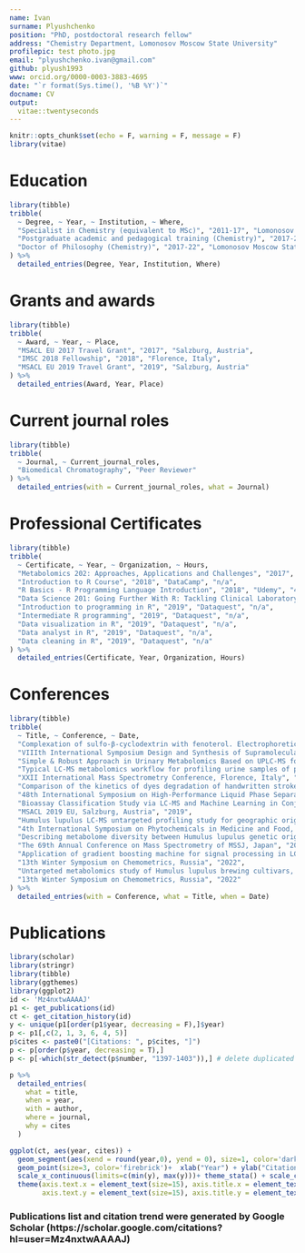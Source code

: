 ---
name: Ivan
surname: Plyushchenko
position: "PhD, postdoctoral research fellow"
address: "Chemistry Department, Lomonosov Moscow State University"
profilepic: test photo.jpg
email: "plyushchenko.ivan@gmail.com"
github: plyush1993
www: orcid.org/0000-0003-3883-4695
date: "`r format(Sys.time(), '%B %Y')`"
docname: CV
output: 
  vitae::twentyseconds
---

```{r setup, include=FALSE}
knitr::opts_chunk$set(echo = F, warning = F, message = F)
library(vitae)
```

# Education

```{r}
library(tibble)
tribble(
  ~ Degree, ~ Year, ~ Institution, ~ Where,
  "Specialist in Chemistry (equivalent to MSc)", "2011-17", "Lomonosov Moscow State University", "Moscow, Russia",
  "Postgraduate academic and pedagogical training (Chemistry)", "2017-21", "Lomonosov Moscow State University", "Moscow, Russia",
  "Doctor of Philosophy (Chemistry)", "2017-22", "Lomonosov Moscow State University", "Moscow, Russia"
) %>% 
  detailed_entries(Degree, Year, Institution, Where)
```

# Grants and awards

```{r}
library(tibble)
tribble(
  ~ Award, ~ Year, ~ Place,
  "MSACL EU 2017 Travel Grant", "2017", "Salzburg, Austria",
  "IMSC 2018 Fellowship", "2018", "Florence, Italy",
  "MSACL EU 2019 Travel Grant", "2019", "Salzburg, Austria"
) %>% 
  detailed_entries(Award, Year, Place)
```

# Current journal roles

```{r}
library(tibble)
tribble(
  ~ Journal, ~ Current_journal_roles,
  "Biomedical Chromatography", "Peer Reviewer"
) %>% 
  detailed_entries(with = Current_journal_roles, what = Journal)
```


# Professional Certificates

```{r}
library(tibble)
tribble(
  ~ Certificate, ~ Year, ~ Organization, ~ Hours, 
  "Metabolomics 202: Approaches, Applications and Challenges", "2017", "MSACL EU 2017", "16 hrs",
  "Introduction to R Course", "2018", "DataCamp", "n/a",
  "R Basics - R Programming Language Introduction", "2018", "Udemy", "4 hrs",
  "Data Science 201: Going Further With R: Tackling Clinical Laboratory Data Manipulation and Modeling", "2019", "MSACL EU 2019", "16 hrs",
  "Introduction to programming in R", "2019", "Dataquest", "n/a",
  "Intermediate R programming", "2019", "Dataquest", "n/a",
  "Data visualization in R", "2019", "Dataquest", "n/a",
  "Data analyst in R", "2019", "Dataquest", "n/a",
  "Data cleaning in R", "2019", "Dataquest", "n/a"
) %>% 
  detailed_entries(Certificate, Year, Organization, Hours)
```

# Conferences

```{r}
library(tibble)
tribble(
  ~ Title, ~ Conference, ~ Date,
  "Complexation of sulfo-β-cyclodextrin with fenoterol. Electrophoretic and spectroscopic study", 
  "VIIIth International Symposium Design and Synthesis of Supramolecular Architectures, Kazan, Russia", "2016", 
  "Simple & Robust Approach in Urinary Metabolomics Based on UPLC-MS for Preoperative Colorectal Cancer Diagnostics", "MSACL 2017 EU, Salzburg, Austria", "2017",
  "Typical LC-MS metabolomics workflow for profiling urine samples of patients with colorectal cancer", 
  "XXII International Mass Spectrometry Conference, Florence, Italy", "2018",
  "Comparison of the kinetics of dyes degradation of handwritten strokes subjected to different types of artificial aging and studied using chromatography mass-spectrometry and statistical data processing", 
  "48th International Symposium on High-Performance Liquid Phase Separations and Related Techniques, Milan, Italy", "2019", 
  "Bioassay Classification Study via LC-MS and Machine Learning in Conjunction with Dimensionality Reduction", 
  "MSACL 2019 EU, Salzburg, Austria", "2019",
  "Humulus lupulus LC-MS untargeted profiling study for geographic origin classification task", 
  "4th International Symposium on Phytochemicals in Medicine and Food, Xi'an, China", "2020",
  "Describing metabolome diversity between Humulus lupulus genetic origin groups using UHPLC-MS/MS", 
  "The 69th Annual Conference on Mass Spectrometry of MSSJ, Japan", "2021",
  "Application of gradient boosting machine for signal processing in LC-MS metabolomics", 
  "13th Winter Symposium on Chemometrics, Russia", "2022",
  "Untargeted metabolomics study of Humulus lupulus brewing cultivars, for genetic origin classification task", 
  "13th Winter Symposium on Chemometrics, Russia", "2022"
) %>% 
  detailed_entries(with = Conference, what = Title, when = Date)
```

# Publications

```{r out.width = "100%"}
library(scholar)
library(stringr)
library(tibble)
library(ggthemes)
library(ggplot2)
id <- 'Mz4nxtwAAAAJ'
p1 <- get_publications(id)
ct <- get_citation_history(id)
y <- unique(p1[order(p1$year, decreasing = F),]$year)
p <- p1[,c(2, 1, 3, 6, 4, 5)]
p$cites <- paste0("[Citations: ", p$cites, "]")
p <- p[order(p$year, decreasing = T),]
p <- p[-which(str_detect(p$number, "1397-1403")),] # delete duplicated Inorganic materials

p %>% 
  detailed_entries(
    what = title,
    when = year,
    with = author,
    where = journal,
    why = cites
  )

ggplot(ct, aes(year, cites)) +
  geom_segment(aes(xend = round(year,0), yend = 0), size=1, color='darkgrey') +
  geom_point(size=3, color='firebrick')+  xlab("Year") + ylab("Citations") +
  scale_x_continuous(limits=c(min(y), max(y)))+ theme_stata() + scale_colour_stata() +
  theme(axis.text.x = element_text(size=15), axis.title.x = element_text(size=15),
        axis.text.y = element_text(size=15), axis.title.y = element_text(size=15))
```

### Publications list and citation trend were generated by Google Scholar (https://scholar.google.com/citations?hl=user=Mz4nxtwAAAAJ)